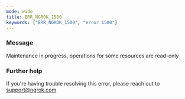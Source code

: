 ```yaml
---
mode: wide
title: ERR_NGROK_1500
keywords: ["ERR_NGROK_1500", "error 1500"]
---
```



### Message

Maintenance in progress, operations for some resources are read-only

<ErrorDetails />

### Further help

If you're having trouble resolving this error, please reach out to [support@ngrok.com](mailto:support@ngrok.com?subject=Help%20with%20ERR_NGROK_1500)
